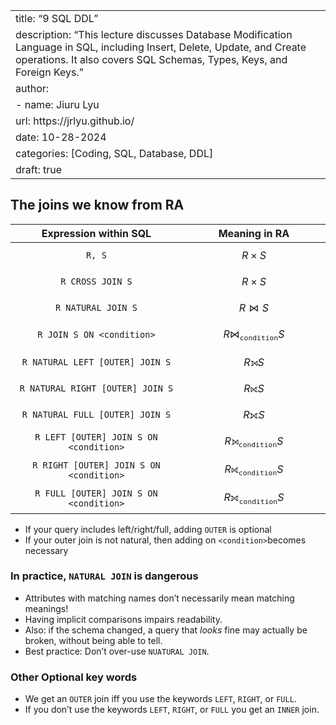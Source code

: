 <!--
 * @Author: Jiuru Lyu
 * @fileName: ${TM_FILENAME_BASE}
 * @Date: 2024-10-02 12:07:03
 * @Description: 
-->
---
title: "9 SQL DDL"
description: "This lecture discusses Database Modification Language in SQL, including Insert, Delete, Update, and Create operations. It also covers SQL Schemas, Types, Keys, and Foreign Keys."
author:
  - name: Jiuru Lyu
    url: https://jrlyu.github.io/
date: 10-28-2024
categories: [Coding, SQL, Database, DDL]
draft: true
---

## The joins we know from RA
|          Expression within SQL          | Meaning in RA                     |
| :-------------------------------------: | --------------------------------- |
|                 `R, S`                  | $$R\times S$$                     |
|            `R CROSS JOIN S`             | $$R\times S$$                     |
|           `R NATURAL JOIN S`            | $$R\bowtie S$$                    |
|        `R JOIN S ON <condition>`        | $$R\bowtie_\texttt{condition} S$$ |
|     `R NATURAL LEFT [OUTER] JOIN S`     | $$R⟕S$$                           |
|    `R NATURAL RIGHT [OUTER] JOIN S`     | $$R⟖S$$                           |
|     `R NATURAL FULL [OUTER] JOIN S`     | $$R⟗S$$                           |
| `R LEFT [OUTER] JOIN S ON <condition>`  | $$R⟕_\texttt{condition}S$$        |
| `R RIGHT [OUTER] JOIN S ON <condition>` | $$R⟖_\texttt{condition}S$$        |
| `R FULL [OUTER] JOIN S ON <condition>`  | $$R⟗_\texttt{condition}S$$        |
- If your query includes left/right/full, adding `OUTER` is optional
- If your outer join is not natural, then adding on `<condition> `becomes necessary

### In practice, `NATURAL JOIN` is dangerous
- Attributes with matching names don’t necessarily mean matching meanings!
- Having implicit comparisons impairs readability.
- Also: if the schema changed, a query that _looks_ fine may actually be broken, without being able to tell.
- Best practice: Don’t over-use `NUATURAL JOIN`.

### Other Optional key words
- We get an `OUTER` join iff you use the keywords `LEFT`, `RIGHT`, or `FULL`.
- If you don’t use the keywords `LEFT`, `RIGHT`, or `FULL` you get an `INNER` join.
